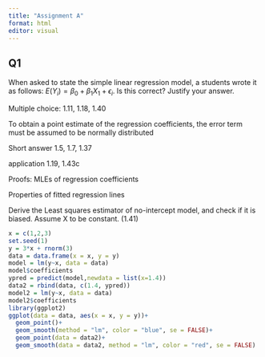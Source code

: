 ```yaml
---
title: "Assignment A"
format: html
editor: visual
---
```


## Q1

When asked to state the simple linear regression model, a students wrote it as follows: $E(Y_i) = \beta_0 + \beta_1X_1 + \epsilon_i$. Is this correct? Justify your answer.

Multiple choice: 1.11, 1.18, 1.40

To obtain a point estimate of the regression coefficients, the error term must be assumed to be normally distributed

Short answer 1.5, 1.7, 1.37

application 1.19, 1.43c

Proofs: MLEs of regression coefficients

Properties of fitted regression lines

Derive the Least squares estimator of no-intercept model, and check if it is biased. Assume X to be constant. (1.41)

```r
x = c(1,2,3)
set.seed(1)
y = 3*x + rnorm(3)
data = data.frame(x = x, y = y)
model = lm(y~x, data = data)
model$coefficients
ypred = predict(model,newdata = list(x=1.4))
data2 = rbind(data, c(1.4, ypred))
model2 = lm(y~x, data = data)
model2$coefficients
library(ggplot2)
ggplot(data = data, aes(x = x, y = y))+
  geom_point()+
  geom_smooth(method = "lm", color = "blue", se = FALSE)+
  geom_point(data = data2)+
  geom_smooth(data = data2, method = "lm", color = "red", se = FALSE)
```
